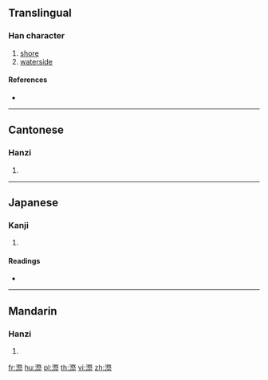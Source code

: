 {{character info/new}}
==Translingual==

===Han character===
{{Han char|rn=85|rad=水|as=11|sn=14|four=37191|canj=EBOF}}

# [[shore]]
# [[waterside]]

====References====
* {{Han ref|kx=0645.030|dkj=18111|dj=1053.080|hdz=31727.040|uh=6F08|ud=28424|bh=E2B8|bd=58040}}

----

==Cantonese==

===Hanzi===
{{yue-hanzi|jyut=|y=jai3}}

# {{defn|lang=yue|sort=水11}}

----

==Japanese==

===Kanji===
{{ja-kanji|grade=|rs=水11}}

# {{defn|lang=ja|sort=水11}}

====Readings====
* {{ja-readings|on=[[せい]] (sei), [[さい]] (sai)|kun=[[みずぎわ]] (mizugiwa)}}

----

==Mandarin==

===Hanzi===
{{cmn-hanzi|pin=[[jì]] ([[ji4]])|wg=chi<sup>4</sup>}}

# {{defn|lang=cmn|sort=水11}}

[[fr:漈]]
[[hu:漈]]
[[pl:漈]]
[[th:漈]]
[[vi:漈]]
[[zh:漈]]